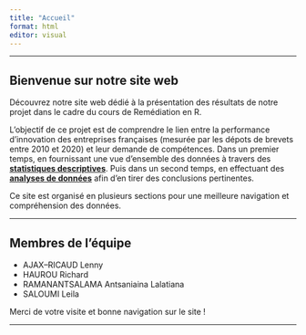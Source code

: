 ```yaml
---
title: "Accueil"
format: html
editor: visual
---
```


------------------------------------------------------------------------

## Bienvenue sur notre site web

::: justify
Découvrez notre site web dédié à la présentation des résultats de notre projet dans le cadre du cours de Remédiation en R.
:::

::: justify
L'objectif de ce projet est de comprendre le lien entre la performance d’innovation des entreprises françaises (mesurée par les dépots de brevets entre 2010 et 2020) et leur demande de compétences. Dans un premier temps, en fournissant une vue d'ensemble des données à travers des [**statistiques descriptives**](stats.qmd). Puis dans un second temps, en effectuant des [**analyses de données**](donnees.qmd) afin d'en tirer des conclusions pertinentes.
:::

::: justify
Ce site est organisé en plusieurs sections pour une meilleure navigation et compréhension des données.
:::

------------------------------------------------------------------------

## Membres de l'équipe

-   AJAX--RICAUD Lenny
-   HAUROU Richard
-   RAMANANTSALAMA Antsaniaina Lalatiana
-   SALOUMI Leila

Merci de votre visite et bonne navigation sur le site !

------------------------------------------------------------------------
